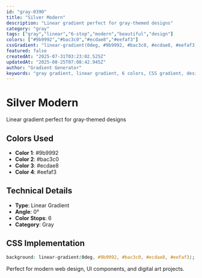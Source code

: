 ```yaml
---
id: "gray-0390"
title: "Silver Modern"
description: "Linear gradient perfect for gray-themed designs"
category: "gray"
tags: ["gray","linear","6-stop","modern","beautiful","design"]
colors: ["#9b9992","#bac3c0","#ecdae8","#eefaf3"]
cssGradient: "linear-gradient(0deg, #9b9992, #bac3c0, #ecdae8, #eefaf3)"
featured: false
createdAt: "2025-07-31T03:23:02.525Z"
updatedAt: "2025-08-25T07:08:42.945Z"
author: "Gradient Generator"
keywords: "gray gradient, linear gradient, 6 colors, CSS gradient, design, #9b9992, #bac3c0, #ecdae8, #eefaf3"
---
```


# Silver Modern

Linear gradient perfect for gray-themed designs

## Colors Used
- **Color 1**: #9b9992
- **Color 2**: #bac3c0
- **Color 3**: #ecdae8
- **Color 4**: #eefaf3

## Technical Details
- **Type**: Linear Gradient
- **Angle**: 0°
- **Color Stops**: 6
- **Category**: Gray

## CSS Implementation
```css
background: linear-gradient(0deg, #9b9992, #bac3c0, #ecdae8, #eefaf3);
```

Perfect for modern web design, UI components, and digital art projects.
